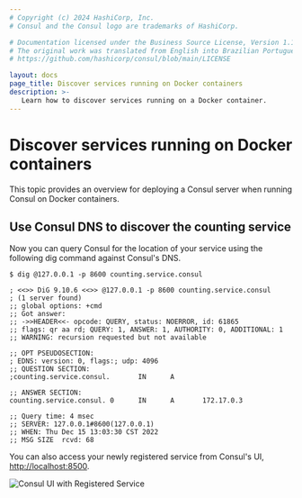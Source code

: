 ```yaml
---
# Copyright (c) 2024 HashiCorp, Inc.
# Consul and the Consul logo are trademarks of HashiCorp.

# Documentation licensed under the Business Source License, Version 1.1.
# The original work was translated from English into Brazilian Portuguese.
# https://github.com/hashicorp/consul/blob/main/LICENSE

layout: docs
page_title: Discover services running on Docker containers
description: >-
   Learn how to discover services running on a Docker container.
---
```


# Discover services running on Docker containers

This topic provides an overview for deploying a Consul server when running Consul on Docker containers.

## Use Consul DNS to discover the counting service

Now you can query Consul for the location of your service using the following dig command against Consul's DNS.

```shell-session
$ dig @127.0.0.1 -p 8600 counting.service.consul
```

```plaintext hideClipboard
; <<>> DiG 9.10.6 <<>> @127.0.0.1 -p 8600 counting.service.consul
; (1 server found)
;; global options: +cmd
;; Got answer:
;; ->>HEADER<<- opcode: QUERY, status: NOERROR, id: 61865
;; flags: qr aa rd; QUERY: 1, ANSWER: 1, AUTHORITY: 0, ADDITIONAL: 1
;; WARNING: recursion requested but not available

;; OPT PSEUDOSECTION:
; EDNS: version: 0, flags:; udp: 4096
;; QUESTION SECTION:
;counting.service.consul.       IN      A

;; ANSWER SECTION:
counting.service.consul. 0      IN      A       172.17.0.3

;; Query time: 4 msec
;; SERVER: 127.0.0.1#8600(127.0.0.1)
;; WHEN: Thu Dec 15 13:03:30 CST 2022
;; MSG SIZE  rcvd: 68
```

You can also access your newly registered service from Consul's UI, [http://localhost:8500](http://localhost:8500).

![Consul UI with Registered Service](/img/consul-containers-ui-services.png 'Consul UI with Registered Service')
